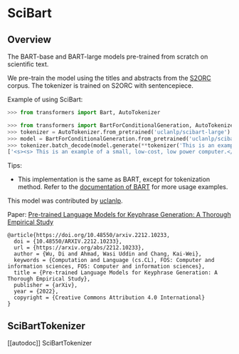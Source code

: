 <!--Copyright 2023 The HuggingFace Team. All rights reserved.

Licensed under the Apache License, Version 2.0 (the "License"); you may not use this file except in compliance with
the License. You may obtain a copy of the License at

http://www.apache.org/licenses/LICENSE-2.0

Unless required by applicable law or agreed to in writing, software distributed under the License is distributed on
an "AS IS" BASIS, WITHOUT WARRANTIES OR CONDITIONS OF ANY KIND, either express or implied. See the License for the
specific language governing permissions and limitations under the License.
-->

# SciBart

## Overview

The BART-base and BART-large models pre-trained from scratch on scientific text.

We pre-train the model using the titles and abstracts from the [S2ORC](https://github.com/allenai/s2orc) corpus. The tokenizer is trained on S2ORC with sentencepiece. 

Example of using SciBart:

```python
>>> from transformers import Bart, AutoTokenizer

>>> from transformers import BartForConditionalGeneration, AutoTokenizer
>>> tokenizer = AutoTokenizer.from_pretrained('uclanlp/scibart-large')
>>> model = BartForConditionalGeneration.from_pretrained('uclanlp/scibart-large')
>>> tokenizer.batch_decode(model.generate(**tokenizer('This is an example of a <mask> computer.', return_tensors='pt')))
['<s><s> This is an example of a small, low-cost, low power computer.</s>']
```

Tips:

- This implementation is the same as BART, except for tokenization method. Refer to the [documentation of BART](bart) for more usage examples.

This model was contributed by [uclanlp](https://huggingface.co/uclanlp).

Paper: [Pre-trained Language Models for Keyphrase Generation: A Thorough Empirical Study](https://arxiv.org/abs/2212.10233)

```
@article{https://doi.org/10.48550/arxiv.2212.10233,
  doi = {10.48550/ARXIV.2212.10233},
  url = {https://arxiv.org/abs/2212.10233},
  author = {Wu, Di and Ahmad, Wasi Uddin and Chang, Kai-Wei},
  keywords = {Computation and Language (cs.CL), FOS: Computer and information sciences, FOS: Computer and information sciences},
  title = {Pre-trained Language Models for Keyphrase Generation: A Thorough Empirical Study},
  publisher = {arXiv},
  year = {2022}, 
  copyright = {Creative Commons Attribution 4.0 International}
}
```

## SciBartTokenizer

[[autodoc]] SciBartTokenizer

